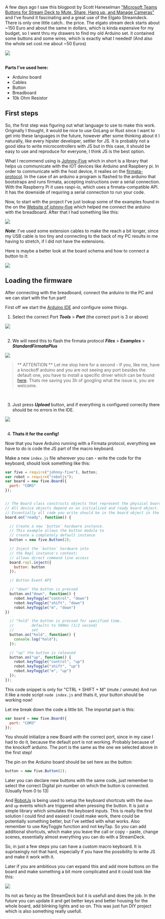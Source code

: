 
A few days ago I saw this blogpost by Scott Haneselman ["Microsoft Teams Buttons for Stream Deck to Mute, Share, Hang up, and Manage Cameras"](https://www.hanselman.com/blog/microsoft-teams-buttons-for-stream-deck-to-mute-share-hang-up-and-manage-cameras) and I've found it fascinating and a great use of the Elgato Streamdeck. There is only one little catch.. the price. The elgato stream deck starts about ~150 Euro and about the same in dollars, which is kinda expensive for my budget, so I went thru my drawers to find my old Arduino set. it contained some buttons and some wires, which is exactly what I needed! (And also the whole set cost me about ~50 Euros)

<div>
    <img src={pic} />
</div>
<br/>

__Parts I've used here:__
- Arduino board
- Cables
- Button 
- Breadboard 
- 10k Ohm Resistor

## First steps

So, the first step was figuring out what language to use to make this work. Originally I thought, it would be nice to use GoLang or Rust since I want to get into these languages in the future, however after some thinking about it I naturally, like every hipster developer, settler for JS. It is probably not a good idea to write microcontrollers with JS but in this case, it should be easy to use and reproduce for everyone, I think JS is the best option. 

What I recommend using is [Johnny-Five](http://johnny-five.io/) which in short is a library that helps us communicate with the IOT devices like Arduino and Raspbery pi. In order to communicate with the host device, it realies on the [firmata-protocol](https://github.com/firmata/protocol). In the case of an arduino a program is flashed to the arduino that bootstraps and runs firmata, accepting instructions over a serial connection. With the Raspberry Pi it uses raspi-io, which uses a firmata-compatible API. It has the downside of requiring a serial connection to run your code.

Now, to start with the project I've just lookup some of the examples found in the on the [Website of johnny-five](http://johnny-five.io/examples/button/) which helped me connect the arduino with the breadboard. After that I had something like this: 

<div>
    <img src={board} />
</div>

*__Note__*: I've used some extension cables to make the reach a bit longer, since my USB cable is too tiny and connecting to the back of my PC results in me having to stretch, if I did not have the extensions. 


Here is maybe a better look at the board schema and how to connect a button to it: 
<div>
    <img src={boardSchema} />
</div>



## Loading the firmware
After connecting with the breadboard, connect the arduino to the PC and we can start with the fun part!

First off we start the [Arduino IDE](https://www.arduino.cc/en/software) and configure some things. 

1. Select the correct Port *__Tools__* > *__Port__* (the correct port is 3 or above)

<div>
    <img src={port} />
</div>

<br/>

2. We will need this to flash the firmata protocol *__Files__* > *__Examples__* > *__StandardFirmataPlus__*

<div>
    <img src={firmata} />
</div>



>** ATTENTION ** 
Let me stop here for a second - If you, like me, have a knockoff arduino and you are not seeing any port besides the default one, you have to install a specific driver which can be found [here](https://sparks.gogo.co.nz/ch340.html). Thats me saving you 3h of googling what the issue is, you are welcome.

<br/>

3. Just press *__Upload__* button, and if everything is configured correclty there should be no errors in the IDE. 

<div>
    <img src={upload} />
</div>

<br/>


4. __Thats it for the config!__


Now that you have Arduino running with a Firmata protocol, everything we have to do is code the JS part of the macro keyboard. 

Make a new `index.js` file wherever you can - write the code for the keyboard, should look something like this: 

```javascript  
var five = require("johnny-five"), button;
var robot = require("robotjs");
var board = new five.Board({
  port: "COM3"
});


// The Board class constructs objects that represent the physical board itself. 
// All device objects depend on an initialized and ready board object.
// Essentially all code you write should be in the board object in the 'ready' event
board.on("ready", function() {

  // Create a new `button` hardware instance.
  // This example allows the button module to
  // create a completely default instance
  button = new five.Button(2);

  // Inject the `button` hardware into
  // the Repl instance's context;
  // allows direct command line access
  board.repl.inject({
    button: button
  });

  // Button Event API

  // "down" the button is pressed
  button.on("down", function() {
    robot.keyToggle("control", "down")
    robot.keyToggle("shift", "down")
    robot.keyToggle("m", "down")
})

  // "hold" the button is pressed for specified time.
  //        defaults to 500ms (1/2 second)
  //        set
  button.on("hold", function() {
    console.log("hold");
  });

  // "up" the button is released
  button.on("up", function() {
    robot.keyToggle("control", "up")
    robot.keyToggle("shift", "up")
    robot.keyToggle("m", "up")
  });
});
```

This code snippet is only for "CTRL + SHIFT + M" (mute / unmute)
And run it like a node script `node index.js` and thats it, your button should be working now!


Let me break down the code a little bit. The importat part is this: 

```javascript
var board = new five.Board({
  port: "COM3"
});
```
You should initialize a new Board with the correct port, since in my case I had to do it, because the default port is not working. Probably because of the knockoff arduino. The port is the same as the one we selected above in the first step!

The pin on the Arduino board should be set here as the button:
```javascript
button = new five.Button(2);
```
Later you can declare new buttons with the same code, just remember to select the correct Digital pin number on which the button is connected. (Usually from 0 to 13)

And [RobotJs](https://github.com/octalmage/robotjs) is being used to setup the keyboard shortcuts with the `down` and `up` events which are triggered when pressing the button. It is just a simple library which simulates the keyboard inputs. This is really the first solution I could find and easiest I could make work, there could be potentially something better, but I've settled with what works. Also remember to use KeyToggle function and not keyTap. So you can add additional shortcuts, which make you leave the call or copy - paste, change scenes, essentially almost everything you can do with a StreamDeck.

So, in just a few steps you can have a custom macro keyboard. It is supriseingly not that hard, especially if you have the possibility to write JS and make it work with it. 

Later if you are ambitious you can expand this and add more buttons on the board and make something a bit more complicated and it could look like this: 

<div>
    <img src={finished} />
</div>


Its not as fancy as the StreamDeck but it is usefull and does the job. In the future you can update it and get better keys and better housing for the whole board, add blinking lights and so on. This was just fun DIY project which is also something really usefull.
